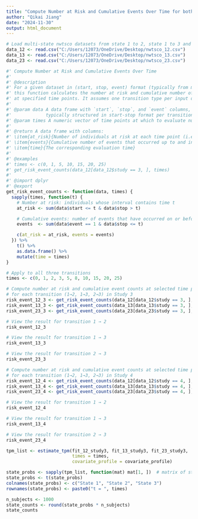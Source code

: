```yaml
---
title: "Compute Number at Risk and Cumulative Events Over Time for both Studies"
author: "Qikai Jiang"
date: "2024-11-30"
output: html_document
---
```


```r
# Load multi-state nwtsco datasets from state 1 to 2, state 1 to 3 and state 2 to 3
data_12 <- read.csv("C:/Users/12073/OneDrive/Desktop/nwtsco_12.csv")
data_13 <- read.csv("C:/Users/12073/OneDrive/Desktop/nwtsco_13.csv")
data_23 <- read.csv("C:/Users/12073/OneDrive/Desktop/nwtsco_23.csv")
```

```r
#' Compute Number at Risk and Cumulative Events Over Time
#'
#' @description
#' For a given dataset in (start, stop, event) format (typically from multi-state survival data),
#' this function calculates the number at risk and cumulative number of events
#' at specified time points. It assumes one transition type per input dataset.
#'
#' @param data A data frame with `start`, `stop`, and `event` columns,
#'             typically structured in start-stop format per transition.
#' @param times A numeric vector of time points at which to evaluate number at risk and events.
#'
#' @return A data frame with columns:
#' \item{at_risk}{Number of individuals at risk at each time point (i.e., still under observation)}
#' \item{events}{Cumulative number of events that occurred up to and including each time point}
#' \item{time}{The corresponding evaluation time}
#'
#' @examples
#' times <- c(0, 1, 5, 10, 15, 20, 25)
#' get_risk_event_counts(data_12[data_12$study == 3, ], times)
#'
#' @import dplyr
#' @export
get_risk_event_counts <- function(data, times) {
  sapply(times, function(t) {
    # Number at risk: individuals whose interval contains time t
    at_risk <- sum(data$start <= t & data$stop > t)

    # Cumulative events: number of events that have occurred on or before time t
    events  <- sum(data$event == 1 & data$stop <= t)

    c(at_risk = at_risk, events = events)
  }) %>%
    t() %>%
    as.data.frame() %>%
    mutate(time = times)
}
```

```r
# Apply to all three transitions
times <- c(0, 1, 2, 3, 5, 8, 10, 15, 20, 25)
```

```r
# Compute number at risk and cumulative event counts at selected time points
# for each transition (1→2, 1→3, 2→3) in Study 3
risk_event_12_3 <- get_risk_event_counts(data_12[data_12$study == 3, ], times)
risk_event_13_3 <- get_risk_event_counts(data_13[data_13$study == 3, ], times)
risk_event_23_3 <- get_risk_event_counts(data_23[data_23$study == 3, ], times)
```

```r
# View the result for transition 1 → 2
risk_event_12_3
```

```r
# View the result for transition 1 → 3
risk_event_13_3
```

```r
# View the result for transition 2 → 3
risk_event_23_3
```
```r
# Compute number at risk and cumulative event counts at selected time points
# for each transition (1→2, 1→3, 2→3) in Study 4
risk_event_12_4 <- get_risk_event_counts(data_12[data_12$study == 4, ], times)
risk_event_13_4 <- get_risk_event_counts(data_13[data_13$study == 4, ], times)
risk_event_23_4 <- get_risk_event_counts(data_23[data_23$study == 4, ], times)
```

```r
# View the result for transition 1 → 2
risk_event_12_4
```
```r
# View the result for transition 1 → 3
risk_event_13_4
```
```r
# View the result for transition 2 → 3
risk_event_23_4
```

```r
tpm_list <- estimate_tpm(fit_12_study3, fit_13_study3, fit_23_study3,
                         times = times,
                         covariate_profile = covariate_profile)

```

```r
state_probs <- sapply(tpm_list, function(mat) mat[1, ])  # matrix of state probabilities
state_probs <- t(state_probs)
colnames(state_probs) <- c("State 1", "State 2", "State 3")
rownames(state_probs) <- paste0("t = ", times)
```

```r
n_subjects <- 1000
state_counts <- round(state_probs * n_subjects)
state_counts
```

